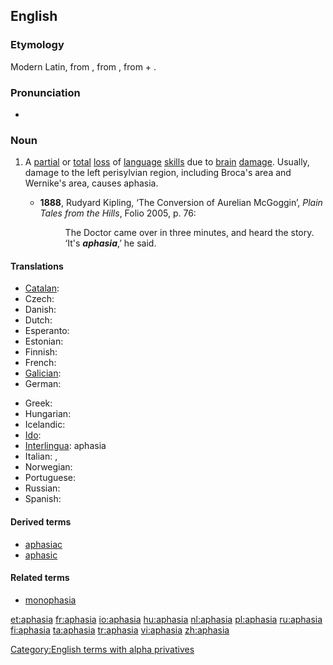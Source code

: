==English==
{{wikipedia}}

===Etymology===
Modern Latin, from {{etyl|grc}} {{term|ἀφασία||sc=polytonic}}, from {{term|ἄφατος||speechless|sc=polytonic}}, from {{term|ἀ-||[[a-]]|sc=polytonic}} + {{term|φάσις||speech|sc=polytonic}}.

===Pronunciation===
* {{IPA|/əˈfeɪzɪə/}}

===Noun===
{{en-noun|-}}

# {{pathology}} A [[partial]] or [[total]] [[loss]] of [[language]] [[skill]]s due to [[brain]] [[damage]]. Usually, damage to the left perisylvian region, including Broca's area and Wernike's area, causes aphasia.
#* '''1888''', Rudyard Kipling, ‘The Conversion of Aurelian McGoggin’, ''Plain Tales from the Hills'', Folio 2005, p. 76:
#*: The Doctor came over in three minutes, and heard the story.  ‘It's '''''aphasia''''',’ he said.

====Translations====
{{trans-top|pathological speech disorder}}
* [[Catalan]]: {{t|ca|afàsia|f}}
* Czech: {{t-|cs|afázie|f}}
* Danish: {{t+|da|afasi|c}}
* Dutch: {{t+|nl|afasie|f}}
* Esperanto: {{t-|eo|afazio|xs=Esperanto}}
* Estonian: {{t-|et|afasia}}
* Finnish: {{t+|fi|afasia}}
* French: {{t|fr|aphasie|f}}
* [[Galician]]: {{t|gl|afasia|f}}
* German: {{t+|de|Aphasie|f}}
{{trans-mid}}
* Greek: {{t|el|αφασία|f}}
* Hungarian: {{t|hu|afázia}}
* Icelandic: {{t-|is|málstol|n}}
* [[Ido]]: {{t|io|afazio}}
* [[Interlingua]]: aphasia
* Italian: {{t|it|afasia|f}},  {{t|it|afemia|f}}
* Norwegian: {{t+|no|afasi|m}}
* Portuguese: {{t-|pt|afasia|f}}
* Russian: {{t+|ru|афазия|f}}
* Spanish: {{t-|es|afasia|f}}
{{trans-bottom}}

====Derived terms====
* [[aphasiac]]
* [[aphasic]]

====Related terms====
* [[monophasia]]

[[Category:English terms with alpha privatives]]

[[et:aphasia]]
[[fr:aphasia]]
[[io:aphasia]]
[[hu:aphasia]]
[[nl:aphasia]]
[[pl:aphasia]]
[[ru:aphasia]]
[[fi:aphasia]]
[[ta:aphasia]]
[[tr:aphasia]]
[[vi:aphasia]]
[[zh:aphasia]]